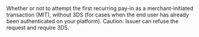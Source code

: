   

  
<ResponseField name="Migration" type="boolean" >    
Whether or not to attempt the first recurring pay-in as a merchant-initiated transaction (MIT), without 3DS (for cases when the end user has already been authenticated on your platform).  
Caution: Issuer can refuse the request and require 3DS.  
</ResponseField>